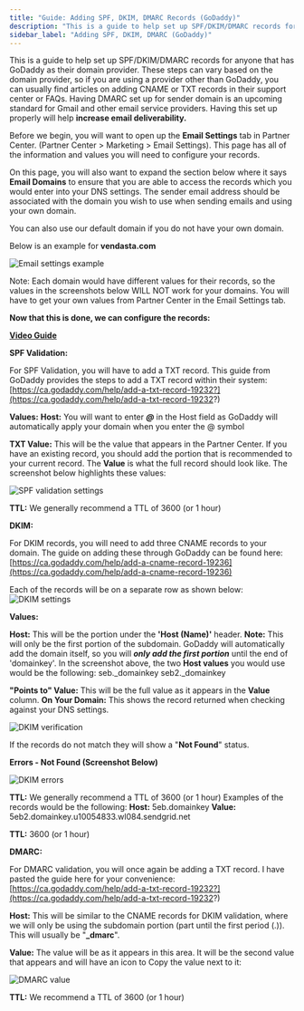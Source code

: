 ```yaml
---
title: "Guide: Adding SPF, DKIM, DMARC Records (GoDaddy)"
description: "This is a guide to help set up SPF/DKIM/DMARC records for anyone that has GoDaddy as their domain provider."
sidebar_label: "Adding SPF, DKIM, DMARC (GoDaddy)"
---
```


This is a guide to help set up SPF/DKIM/DMARC records for anyone that has GoDaddy as their domain provider. These steps can vary based on the domain provider, so if you are using a provider other than GoDaddy, you can usually find articles on adding CNAME or TXT records in their support center or FAQs. Having DMARC set up for sender domain is an upcoming standard for Gmail and other email service providers. Having this set up properly will help **increase email deliverability.**

Before we begin, you will want to open up the **Email Settings** tab in Partner Center. (Partner Center > Marketing > Email Settings). This page has all of the information and values you will need to configure your records.

On this page, you will also want to expand the section below where it says **Email Domains** to ensure that you are able to access the records which you would enter into your DNS settings. The sender email address should be associated with the domain you wish to use when sending emails and using your own domain.

You can also use our default domain if you do not have your own domain.

Below is an example for **vendasta.com**

![Email settings example](./img/marketing-email-settings/13963036744471.jpg)

Note: Each domain would have different values for their records, so the values in the screenshots below WILL NOT work for your domains. You will have to get your own values from Partner Center in the Email Settings tab.

**Now that this is done, we can configure the records:**

**[Video Guide](https://www.loom.com/share/33d9330b7df9450b9abdbd996486dcab)**

**SPF Validation:**

For SPF Validation, you will have to add a TXT record. This guide from GoDaddy provides the steps to add a TXT record within their system:
[https://ca.godaddy.com/help/add-a-txt-record-19232?](https://ca.godaddy.com/help/add-a-txt-record-19232?)

**Values:**
**Host:** You will want to enter **_@_** in the Host field as GoDaddy will automatically apply your domain when you enter the @ symbol

**TXT Value:** This will be the value that appears in the Partner Center. If you have an existing record, you should add the portion that is recommended to your current record. The **Value** is what the full record should look like. The screenshot below highlights these values:

![SPF validation settings](./img/marketing-email-settings/13963191622679.jpg)

**TTL:** We generally recommend a TTL of 3600 (or 1 hour)

**DKIM:**

For DKIM records, you will need to add three CNAME records to your domain. The guide on adding these through GoDaddy can be found here:
[https://ca.godaddy.com/help/add-a-cname-record-19236](https://ca.godaddy.com/help/add-a-cname-record-19236)

Each of the records will be on a separate row as shown below:
![DKIM settings](./img/marketing-email-settings/13963195485719.jpg)

**Values:**

**Host:** This will be the portion under the **'Host (Name)'** header. 
**Note:** This will only be the first portion of the subdomain. GoDaddy will automatically add the domain itself, so you will **_only add the first portion_** until the end of 'domainkey'. In the screenshot above, the two **Host values** you would use would be the following:
seb._domainkey
seb2._domainkey

**"Points to" Value:** This will be the full value as it appears in the **Value** column.
**On Your Domain:** This shows the record returned when checking against your DNS settings. 

![DKIM verification](./img/marketing-email-settings/13963238850199.jpg)

If the records do not match they will show a "**Not Found**" status.

**Errors - Not Found (Screenshot Below)**

![DKIM errors](./img/marketing-email-settings/13968121039895.jpg)

**TTL:** We generally recommend a TTL of 3600 (or 1 hour)
Examples of the records would be the following:
**Host:**  5eb.domainkey
**Value:** 5eb2.domainkey.u10054833.wl084.sendgrid.net

**TTL:** 3600 (or 1 hour) 

**DMARC:**

For DMARC validation, you will once again be adding a TXT record. I have pasted the guide here for your convenience:
[https://ca.godaddy.com/help/add-a-txt-record-19232?](https://ca.godaddy.com/help/add-a-txt-record-19232?)

**Host:** This will be similar to the CNAME records for DKIM validation, where we will only be using the subdomain portion (part until the first period (.)). This will usually be "**_dmarc**".

**Value:** The value will be as it appears in this area. It will be the second value that appears and will have an icon to Copy the value next to it:

![DMARC value](./img/marketing-email-settings/22242291883927.jpg)

**TTL:** We recommend a TTL of 3600 (or 1 hour)